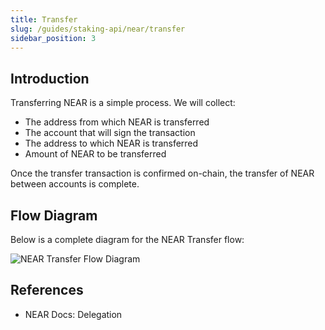 ```yaml
---
title: Transfer
slug: /guides/staking-api/near/transfer
sidebar_position: 3
---
```



## Introduction

Transferring NEAR is a simple process. We will collect:

- The address from which NEAR is transferred
- The account that will sign the transaction
- The address to which NEAR is transferred
- Amount of NEAR to be transferred

Once the transfer transaction is confirmed on-chain, the transfer of NEAR between accounts is complete.

## Flow Diagram

Below is a complete diagram for the NEAR Transfer flow:

<img src={img1} alt="NEAR Transfer Flow Diagram" className="inline-image" />

## References

- <Link to="https://wiki.near.org/overview/tokenomics/delegation">
    NEAR Docs: Delegation
  </Link>
